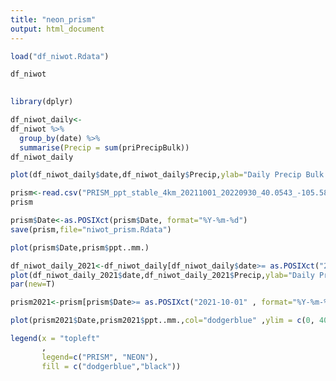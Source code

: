 ```yaml
---
title: "neon_prism"
output: html_document
---
```


```r
load("df_niwot.Rdata")

df_niwot
     
```

```r
library(dplyr)

df_niwot_daily<-
df_niwot %>%
  group_by(date) %>%
  summarise(Precip = sum(priPrecipBulk))
df_niwot_daily
```

```r
plot(df_niwot_daily$date,df_niwot_daily$Precip,ylab="Daily Precip Bulk (millimeter)",main="Niwot",xlab="")
```

```r
prism<-read.csv("PRISM_ppt_stable_4km_20211001_20220930_40.0543_-105.5824.csv",skip = 10)
prism
```

```r
prism$Date<-as.POSIXct(prism$Date, format="%Y-%m-%d")
save(prism,file="niwot_prism.Rdata")
```

```r
plot(prism$Date,prism$ppt..mm.)
```

```r
df_niwot_daily_2021<-df_niwot_daily[df_niwot_daily$date>= as.POSIXct("2021-10-01" , format="%Y-%m-%d") & df_niwot_daily$date<= as.POSIXct("2022-06-30" , format="%Y-%m-%d") ,]
plot(df_niwot_daily_2021$date,df_niwot_daily_2021$Precip,ylab="Daily Precip Bulk (millimeter)",main="Niwot (start in Oct 2021)",xlab="",tyle="l",ylim = c(0, 40 ))
par(new=T)

prism2021<-prism[prism$Date>= as.POSIXct("2021-10-01" , format="%Y-%m-%d") & prism$Date<=as.POSIXct("2022-06-30" , format="%Y-%m-%d") ,]

plot(prism2021$Date,prism2021$ppt..mm.,col="dodgerblue" ,ylim = c(0, 40 ),ylab="",xlab="")

legend(x = "topleft"
       , 
       legend=c("PRISM", "NEON"), 
       fill = c("dodgerblue","black"))

```

